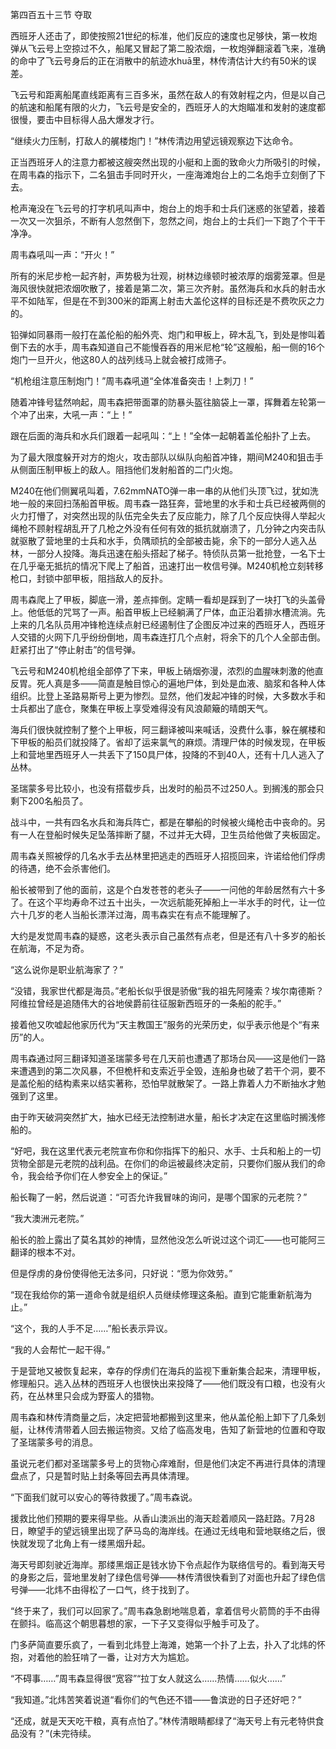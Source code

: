 

第四百五十三节 夺取

西班牙人还击了，即使按照21世纪的标准，他们反应的速度也足够快，第一枚炮弹从飞云号上空掠过不久，船尾又冒起了第二股浓烟，一枚炮弹翻滚着飞来，准确的命中了飞云号身后的正在消散中的航迹水huā里，林传清估计大约有50米的误差。

飞云号和距离船尾直线距离有三百多米，虽然在敌人的有效射程之内，但是以自己的航速和船尾有限的火力，飞云号是安全的，西班牙人的大炮瞄准和发射的速度都很慢，要击中目标得人品大爆发才行。

“继续火力压制，打敌人的艉楼炮门！”林传清边用望远镜观察边下达命令。

正当西班牙人的注意力都被这艘突然出现的小艇和上面的致命火力所吸引的时候，在周韦森的指示下，二名狙击手同时开火，一座海滩炮台上的二名炮手立刻倒了下去。

枪声淹没在飞云号的打字机吼叫声中，炮台上的炮手和士兵们迷惑的张望着，接着一次又一次狙杀，不断有人忽然倒下，忽然之间，炮台上的士兵们一下跑了个干干净净。

周韦森吼叫一声：“开火！”

所有的米尼步枪一起齐射，声势极为壮观，树林边缘顿时被浓厚的烟雾笼罩。但是海风很快就把浓烟吹散了，接着是第二次，第三次齐射。虽然海兵和水兵的射击水平不如陆军，但是在不到300米的距离上射击大盖伦这样的目标还是不费吹灰之力的。

铅弹如同暴雨一般打在盖伦船的船外壳、炮门和甲板上，碎木乱飞，到处是惨叫着倒下去的水手，周韦森知道自己不能慢吞吞的用米尼枪“轮”这艘船，船一侧的16个炮门一旦开火，他这80人的战列线马上就会被打成筛子。

“机枪组注意压制炮门！”周韦森吼道“全体准备突击！上刺刀！”

随着冲锋号猛然响起，周韦森把带面罩的防暴头盔往脑袋上一罩，挥舞着左轮第一个冲了出来，大吼一声：“上！”

跟在后面的海兵和水兵们跟着一起吼叫：“上！”全体一起朝着盖伦船扑了上去。

为了最大限度躲开对方的炮火，攻击部队以纵队向船首冲锋，期间M240和狙击手从侧面压制甲板上的敌人。阻挡他们发射船首的二门火炮。

M240在他们侧翼吼叫着，7.62mmNATO弹一串一串的从他们头顶飞过，犹如洗地一般的来回扫荡船首甲板。周韦森一路狂奔，营地里的水手和士兵已经被两侧的火力打懵了，对突然出现的队伍完全失去了反应能力，除了几个反应快得人举起火绳枪不顾射程胡乱开了几枪之外没有任何有效的抵抗就崩溃了，几分钟之内突击队就驱散了营地里的士兵和水手，负隅顽抗的全部被击毙，余下的一部分人逃入丛林，一部分人投降。海兵迅速在船头搭起了梯子。特侦队员第一批抢登，一名下士在几乎毫无抵抗的情况下爬上了船首，迅速打出一枚信号弹。M240机枪立刻转移枪口，封锁中部甲板，阻挡敌人的反扑。

周韦森爬上了甲板，脚底一滑，差点摔倒。定睛一看却是踩到了一块打飞的头盖骨上。他低低的咒骂了一声。船首甲板上已经躺满了尸体，血正沿着排水槽流淌。先上来的几名队员用冲锋枪连续点射已经遏制住了企图反冲过来的西班牙人，西班牙人交错的火网下几乎纷纷倒地，周韦森连打几个点射，将余下的几个人全部击倒。赶紧打出了“停止射击”的信号弹。

飞云号和M240机枪组全部停了下来，甲板上硝烟弥漫，浓烈的血腥味刺激的他直反胃。死人真是多――简直是触目惊心的遍地尸体，到处是血液、脑浆和各种人体组织。比登上圣路易斯号上更为惨烈。显然，他们发起冲锋的时候，大多数水手和士兵都出了底仓，聚集在甲板上享受难得没有风浪颠簸的晴朗天气。

海兵们很快就控制了整个上甲板，阿三翻译被叫来喊话，没费什么事，躲在艉楼和下甲板的船员们就投降了。省却了运来氯气的麻烦。清理尸体的时候发现，在甲板上和营地里西班牙人一共丢下了150具尸体，投降的不到40人，还有十几人逃入了丛林。

圣瑞蒙多号比较小，也没有搭载步兵，出发时的船员不过250人。到搁浅的那会只剩下200名船员了。

战斗中，一共有四名水兵和海兵阵亡，都是在攀船的时候被火绳枪击中丧命的。另有一人在登船时候失足坠落摔断了腿，不过并无大碍，卫生员给他做了夹板固定。

周韦森关照被俘的几名水手去丛林里把逃走的西班牙人招揽回来，许诺给他们俘虏的待遇，绝不会杀害他们。

船长被带到了他的面前，这是个白发苍苍的老头子――一问他的年龄居然有六十多了。在这个平均寿命不过五十出头，一次远航能死掉船上一半水手的时代，让一位六十几岁的老人当船长漂洋过海，周韦森实在有点不能理解了。

大约是发觉周韦森的疑惑，这老头表示自己虽然有点老，但是还有八十多岁的船长在航海，不足为奇。

“这么说你是职业航海家了？”

“没错，我家世代都是海员。”老船长似乎很是骄傲“我的祖先阿隆索？埃尔南德斯？阿维拉曾经是追随伟大的谷地侯爵前往征服新西班牙的一条船的舵手。”

接着他又吹嘘起他家历代为“天主教国王”服务的光荣历史，似乎表示他是个“有来历”的人。

周韦森通过阿三翻译知道圣瑞蒙多号在几天前也遭遇了那场台风――这是他们一路来遭遇到的第二次风暴，不但桅杆和支索近乎全毁，连船身也破了若干个洞，要不是盖伦船的结构素来以结实著称，恐怕早就散架了。一路上靠着人力不断抽水才勉强到了这里。

由于昨天破洞突然扩大，抽水已经无法控制进水量，船长才决定在这里临时搁浅修船的。

“好吧，我在这里代表元老院宣布你和你指挥下的船只、水手、士兵和船上的一切货物全部是元老院的战利品。在你们的命运被最终决定前，只要你们服从我们的命令，我会给予你们在人参安全上的保证。”

船长鞠了一躬，然后说道：“可否允许我冒味的询问，是哪个国家的元老院？”

“我大澳洲元老院。”

船长的脸上露出了莫名其妙的神情，显然他没怎么听说过这个词汇――也可能阿三翻译的根本不对。

但是俘虏的身份使得他无法多问，只好说：“愿为你效劳。”

“现在我给你的第一道命令就是组织人员继续修理这条船。直到它能重新航海为止。”

“这个，我的人手不足……”船长表示异议。

“我的人会帮忙一起干得。”

于是营地又被恢复起来，幸存的俘虏们在海兵的监视下重新集合起来，清理甲板，修理船只。逃入丛林的西班牙人也很快出来投降了――他们既没有口粮，也没有火药，在丛林里只会成为野蛮人的猎物。

周韦森和林传清商量之后，决定把营地都搬到这里来，他从盖伦船上卸下了几条划艇，让林传清带着人回去搬运物资。又给了临高发电，告知了新营地的位置和夺取了圣瑞蒙多号的消息。

虽说元老们都对圣瑞蒙多号上的货物心痒难耐，但是他们决定不再进行具体的清理盘点了，只是暂时贴上封条等回去再具体清理。

“下面我们就可以安心的等待救援了。”周韦森说。

援救比他们预期的要来得早些。从香山澳派出的海天趁着顺风一路赶路。7月28日，瞭望手的望远镜里出现了萨马岛的海岸线。在通过无线电和营地联络之后，很快就发现了北角上有一缕黑烟升起。

海天号即刻驶近海岸。那缕黑烟正是钱水协下令点起作为联络信号的。看到海天号的身影之后，营地里发射了绿色信号弹――林传清很快看到了对面也升起了绿色信号弹――北炜不由得松了一口气，终于找到了。

“终于来了，我们可以回家了。”周韦森急剧地喘息着，拿着信号火箭筒的手不由得在颤抖。临高这个朝思暮想的家，一下子又变得似乎触手可及了。

门多萨简直要乐疯了，一看到北炜登上海滩，她第一个扑了上去，扑入了北炜的怀抱，对着他的脸狂啃了一番，让对方大为尴尬。

“不碍事……”周韦森显得很“宽容”“拉丁女人就这么……热情……似火……”

“我知道。”北炜苦笑着说道“看你们的气色还不错――鲁滨逊的日子还好吧？”

“还成，就是天天吃干粮，真有点怕了。”林传清眼睛都绿了“海天号上有元老特供食品没有？”(未完待续。

